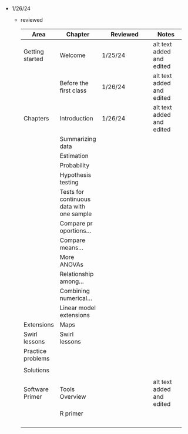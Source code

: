 -   1/26/24

    -   reviewed

        +--------------+--------------+-----------------------+--------------+
        | Area         | Chapter      | Reviewed              | Notes        |
        +==============+==============+=======================+==============+
        | Getting      | Welcome      | 1/25/24               | alt text     |
        | started      |              |                       | added and    |
        |              |              |                       | edited       |
        +--------------+--------------+-----------------------+--------------+
        |              | Before the   | 1/26/24               | alt text     |
        |              | first class  |                       | added and    |
        |              |              |                       | edited       |
        +--------------+--------------+-----------------------+--------------+
        | Chapters     | Introduction | 1/26/24               | alt text     |
        |              |              |                       | added and    |
        |              |              |                       | edited       |
        +--------------+--------------+-----------------------+--------------+
        |              | Summarizing  |                       |              |
        |              | data         |                       |              |
        +--------------+--------------+-----------------------+--------------+
        |              | Estimation   |                       |              |
        +--------------+--------------+-----------------------+--------------+
        |              | Probability  |                       |              |
        +--------------+--------------+-----------------------+--------------+
        |              | Hypothesis   |                       |              |
        |              | testing      |                       |              |
        +--------------+--------------+-----------------------+--------------+
        |              | Tests for    |                       |              |
        |              | continuous   |                       |              |
        |              | data with    |                       |              |
        |              | one sample   |                       |              |
        +--------------+--------------+-----------------------+--------------+
        |              | Compare      |                       |              |
        |              | pr           |                       |              |
        |              | oportions... |                       |              |
        +--------------+--------------+-----------------------+--------------+
        |              | Compare      |                       |              |
        |              | means...     |                       |              |
        +--------------+--------------+-----------------------+--------------+
        |              | More ANOVAs  |                       |              |
        +--------------+--------------+-----------------------+--------------+
        |              | Relationship |                       |              |
        |              | among...     |                       |              |
        +--------------+--------------+-----------------------+--------------+
        |              | Combining    |                       |              |
        |              | numerical... |                       |              |
        +--------------+--------------+-----------------------+--------------+
        |              | Linear model |                       |              |
        |              | extensions   |                       |              |
        +--------------+--------------+-----------------------+--------------+
        | Extensions   | Maps         |                       |              |
        +--------------+--------------+-----------------------+--------------+
        | Swirl        | Swirl        |                       |              |
        | lessons      | lessons      |                       |              |
        +--------------+--------------+-----------------------+--------------+
        | Practice     |              |                       |              |
        | problems     |              |                       |              |
        +--------------+--------------+-----------------------+--------------+
        |              |              |                       |              |
        +--------------+--------------+-----------------------+--------------+
        | Solutions    |              |                       |              |
        +--------------+--------------+-----------------------+--------------+
        |              |              |                       |              |
        +--------------+--------------+-----------------------+--------------+
        | Software     | Tools        |                       | alt text     |
        | Primer       | Overview     |                       | added and    |
        |              |              |                       | edited       |
        +--------------+--------------+-----------------------+--------------+
        |              | R primer     |                       |              |
        +--------------+--------------+-----------------------+--------------+
        |              |              |                       |              |
        +--------------+--------------+-----------------------+--------------+
        |              |              |                       |              |
        +--------------+--------------+-----------------------+--------------+
        |              |              |                       |              |
        +--------------+--------------+-----------------------+--------------+
        |              |              |                       |              |
        +--------------+--------------+-----------------------+--------------+
